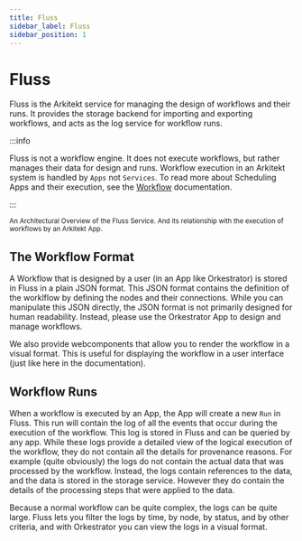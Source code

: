 ```yaml
---
title: Fluss
sidebar_label: Fluss
sidebar_position: 1
---
```



# Fluss

Fluss is the Arkitekt service for managing the design of workflows and their runs. It provides the storage
backend for importing and exporting workflows, and acts as the log service for workflow runs.

:::info

Fluss is not a workflow engine. It does not execute workflows, but rather manages their data for design and runs.
Workflow execution in an Arkitekt system is handled by `Apps` not `Services`. To read more about Scheduling
Apps and their execution, see the [Workflow](/docs/workflow) documentation.

:::

<div className="mt-2 p-6 w-full">
<Image img={fluss} />

<div className="text-gray-400 mb-2">
  <small>
    An Architectural Overview of the Fluss Service. And its relationship with the
    execution of workflows by an Arkitekt App.
  </small>
</div>
</div>


## The Workflow Format

A Workflow that is designed by a user (in an App like Orkestrator) is stored in Fluss in a plain JSON format.
This JSON format contains the definition of the worklflow by defining the nodes and their connections. While
you can manipulate this JSON directly, the JSON format is not primarily designed for human readability. Instead,
please use the Orkestrator App to design and manage workflows.

We also provide webcomponents that allow you to render the workflow in a visual format. This is useful for
displaying the workflow in a user interface (just like here in the documentation).


## Workflow Runs

When a workflow is executed by an App, the App will create a new `Run` in Fluss. This run will contain the log
of all the events that occur during the execution of the workflow. This log is stored in Fluss and can be queried
by any app. While these logs provide a detailed view of the logical execution of the workflow, they do not contain
all the details for provenance reasons. For example (quite obviously) the logs do not contain the actual data that was processed
by the workflow. Instead, the logs contain references to the data, and the data is stored in the storage service. However
they do contain the details of the processing steps that were applied to the data.

Because a normal workflow can be quite complex, the logs can be quite large. Fluss lets you filter the logs by time,
by node, by status, and by other criteria, and with Orkestrator you can view the logs in a visual format.



